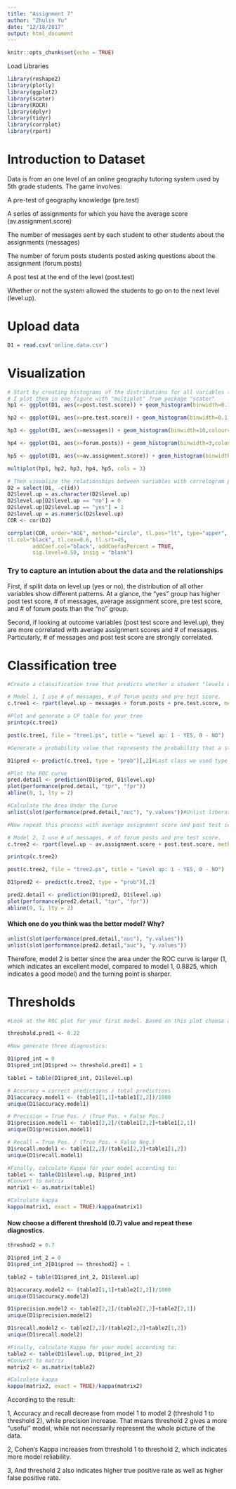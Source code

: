```yaml
---
title: "Assignment 7"
author: "Zhulin Yu"
date: "12/18/2017"
output: html_document
---
```


```r
knitr::opts_chunk$set(echo = TRUE)
```

Load Libraries
```r
library(reshape2)
library(plotly)
library(ggplot2)
library(scater)
library(ROCR)
library(dplyr)
library(tidyr)
library(corrplot)
library(rpart)
```

# Introduction to Dataset

Data is from an one level of an online geography tutoring system used by 5th grade students. The game involves:

A pre-test of geography knowledge (pre.test)

A series of assignments for which you have the average score (av.assignment.score)

The number of messages sent by each student to other students about the assignments (messages)

The number of forum posts students posted asking questions about the assignment (forum.posts)

A post test at the end of the level (post.test)

Whether or not the system allowed the students to go on to the next level (level.up).

# Upload data
```r
D1 = read.csv('online.data.csv')
```

# Visualization 
```r
# Start by creating histograms of the distributions for all variables (#HINT: look up "facet" in the ggplot documentation)
# I plot them in one figure with "multiplot" from package "scater"
hp1 <- ggplot(D1, aes(x=post.test.score)) + geom_histogram(binwidth=0.1,colour="white") + facet_grid(~level.up)

hp2 <- ggplot(D1, aes(x=pre.test.score)) + geom_histogram(binwidth=0.1,colour="white") + facet_grid(~level.up)

hp3 <- ggplot(D1, aes(x=messages)) + geom_histogram(binwidth=10,colour="white") + facet_grid(~level.up)

hp4 <- ggplot(D1, aes(x=forum.posts)) + geom_histogram(binwidth=3,colour="white") + facet_grid(~level.up)

hp5 <- ggplot(D1, aes(x=av.assignment.score)) + geom_histogram(binwidth=0.05,colour="white") + facet_grid(~level.up)

multiplot(hp1, hp2, hp3, hp4, hp5, cols = 3)

# Then visualize the relationships between variables with correlogram plot after removing id and converting level.up to numbers.
D2 = select(D1, -c(id))
D2$level.up = as.character(D2$level.up)
D2$level.up[D2$level.up == "no"] = 0
D2$level.up[D2$level.up == "yes"] = 1
D2$level.up = as.numeric(D2$level.up)
COR <- cor(D2)

corrplot(COR, order="AOE", method="circle", tl.pos="lt", type="upper",        
tl.col="black", tl.cex=0.6, tl.srt=45, 
        addCoef.col="black", addCoefasPercent = TRUE,
        sig.level=0.50, insig = "blank")
```

### Try to capture an intution about the data and the relationships
First, if spilit data on level.up (yes or no), the distribution of all other variables show different patterns. At a glance, the "yes" group has higher post test score, # of messages, average assignment score, pre test score, and # of forum posts than the "no" group.

Second, if looking at outcome variables (post test score and level.up), they are more correlated with average assignment scores and # of messages. Particularly, # of messages and post test score are strongly correlated.

# Classification tree
```r
#Create a classification tree that predicts whether a student "levels up" in the online course using three variables of your choice (As we did last time, set all controls to their minimums)

# Model 1, I use # of messages, # of forum posts and pre test score.
c.tree1 <- rpart(level.up ~ messages + forum.posts + pre.test.score, method="class", data=D1, control=rpart.control(minsplit=2, minbucket=1))

#Plot and generate a CP table for your tree 
printcp(c.tree1)

post(c.tree1, file = "tree1.ps", title = "Level up: 1 - YES, 0 - NO")

#Generate a probability value that represents the probability that a student levels up based your classification tree

D1$pred <- predict(c.tree1, type = "prob")[,2]#Last class we used type = "class" which predicted the classification for us, this time we are using type = "prob" to see the probability that our classififcation is based on.

#Plot the ROC curve
pred.detail <- prediction(D1$pred, D1$level.up) 
plot(performance(pred.detail, "tpr", "fpr"))
abline(0, 1, lty = 2)

#Calculate the Area Under the Curve
unlist(slot(performance(pred.detail,"auc"), "y.values"))#Unlist liberates the AUC value from the "performance" object created by ROCR

#Now repeat this process with average assignment score and post test score.

# Model 2, I use # of messages, # of forum posts and pre test score.
c.tree2 <- rpart(level.up ~ av.assignment.score + post.test.score, method="class", data=D1, control=rpart.control(minsplit=2, minbucket=1))

printcp(c.tree2)

post(c.tree2, file = "tree2.ps", title = "Level up: 1 - YES, 0 - NO")

D1$pred2 <- predict(c.tree2, type = "prob")[,2]

pred2.detail <- prediction(D1$pred2, D1$level.up) 
plot(performance(pred2.detail, "tpr", "fpr"))
abline(0, 1, lty = 2)
```

#### Which one do you think was the better model? Why?
```r
unlist(slot(performance(pred.detail,"auc"), "y.values"))
unlist(slot(performance(pred2.detail,"auc"), "y.values"))


```

Therefore, model 2 is better since the area under the ROC curve is larger (1, which indicates an excellent model, compared to model 1, 0.8825, which indicates a good model) and the turning point is sharper.

# Thresholds
```r
#Look at the ROC plot for your first model. Based on this plot choose a probability threshold that balances capturing the most correct predictions against false positives. Then generate a new variable in your data set that classifies each student according to your chosen threshold.

threshold.pred1 <- 0.22

#Now generate three diagnostics:

D1$pred_int = 0
D1$pred_int[D1$pred >= threshold.pred1] = 1

table1 = table(D1$pred_int, D1$level.up)

# Accuracy = correct predictions / total predictions
D1$accuracy.model1 <- (table1[1,1]+table1[2,2])/1000
unique(D1$accuracy.model1)

# Precision = True Pos. / (True Pos. + False Pos.)
D1$precision.model1 <- table1[2,2]/(table1[2,2]+table1[2,1])
unique(D1$precision.model1)

# Recall = True Pos. / (True Pos. + False Neg.)
D1$recall.model1 <- table1[2,2]/(table1[2,2]+table1[1,2])
unique(D1$recall.model1)

#Finally, calculate Kappa for your model according to:
table1 <- table(D1$level.up, D1$pred_int)
#Convert to matrix
matrix1 <- as.matrix(table1)

#Calculate kappa
kappa(matrix1, exact = TRUE)/kappa(matrix1)
```

#### Now choose a different threshold (0.7) value and repeat these diagnostics.
```r
threshod2 = 0.7

D1$pred_int_2 = 0
D1$pred_int_2[D1$pred >= threshod2] = 1

table2 = table(D1$pred_int_2, D1$level.up)

D1$accuracy.model2 <- (table2[1,1]+table2[2,2])/1000
unique(D1$accuracy.model2)

D1$precision.model2 <- table2[2,2]/(table2[2,2]+table2[2,1])
unique(D1$precision.model2)

D1$recall.model2 <- table2[2,2]/(table2[2,2]+table2[1,2])
unique(D1$recall.model2)

#Finally, calculate Kappa for your model according to:
table2 <- table(D1$level.up, D1$pred_int_2)
#Convert to matrix
matrix2 <- as.matrix(table2)

#Calculate kappa
kappa(matrix2, exact = TRUE)/kappa(matrix2)
```

According to the result:

1, Accuracy and recall decrease from model 1 to model 2 (threshold 1 to threshold 2), while precision increase. That means threshold 2 gives a more "useful" model, while not necessarily represent the whole picture of the data.

2, Cohen's Kappa increases from threshold 1 to threshold 2, which indicates more model reliability.

3, And threshold 2 also indicates higher true positive rate as well as higher false positive rate.